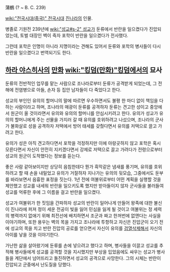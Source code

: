 蒲鶴
(? ~ B. C. 239)

[[wiki:"전국시대(중국)" 전국시대]] [[진]]나라의 인물.

병졸로 기원전 239년에 [[wiki:"성교#s-2" 성교]]가 둔류에서 반란을 일으켰다가 진압되었는데, 토벌 대장인 벽이 죽자 포학이 반란을 일으켰다가 전사했다.

그런데 포학은 인명이 아니라 지명이라는 견해도 있어서 둔류와 포학의 병사들이 다시 반란을 일으켰다고 번역되기도 한다.

== [[하라 야스히사]]의 [[만화]] [[wiki:"킹덤(만화)"킹덤]]에서의 묘사 ==
둔류의 전반적인 업무를 맡는 사람으로 조나라로부터 둔류가 공격받게 되었는데, 그 전 해에 전염병으로 아들, 손자 등 집안 남자들이 다 죽었다고 한다.

성교의 부인인 유의의 할머니의 말에 따르면 우수하면서도 불평 한 마디 없이 책임을 다하는 사람이라고 하며, 조나라의 매광이 둔류를 공격하자 둔류는 견고한 성이고 중앙에서 원군이 올 것이라면서 유의와 유의의 할머니를 안심시키려고 한다. 유의가 성교가 유의의 할머니에게 주는 선물을 가지러 갈 때 유의를 호위하려고 나섰으며, 조나라의 군사가 불화살로 성을 공격하자 저택에서 방어 태세를 갖췄다면서 유의를 저택으로 끌고 가려고 한다.

유의가 성은 아직 견고하다면서 포학을 걱정하지만 이에 아랑곳하지 않고 포학은 혹시 모른다면서 자신이 안전히 지키겠다면서 강제로 저택으로 끌고 가려다가 전령으로부터 성교의 원군이 도착했다는 정보를 듣는다.

좋은 사람 같아보이지만 상당히 음침한데다 뭔가 흑막같은 냄새를 풍기며, 유의를 호위하려고 할 때 손을 내밀었고 유의가 거절하자 지나가는 유의의 뒷모습, 그중에서도 둔부를 바라보면서 음흉한 표정을 짓는다. 1년 전에 여불위로부터 어떤 계획을 실행할 것을 제안했고 성교를 내세워 반란을 일으키도록 했지만 받아들이지 않자 군사들을 불러들여 성교를 억류한 후에 그 이름을 걸고 반란을 일으켰다.

성교가 여불위가 한 짓임을 간파하자 성교의 반란이 일어나게 만들어 왕족에 대한 불신이 진나라에 퍼져 정이 세운 전공이 빛을 잃어 민심을 잃게 될 것이고 여불위는 정 세력의 병력까지 없애기 위해 최전선에 배치하면서 조군과 짜고 한꺼번에 없앤다는 사실을 이야기하며, 또한 용우는 벽의 목을 가지고 조나라에 투항하고 자신은 진압군이 오기 전에 성교의 목을 치고 반란 진압의 공로를 얻으면서 자신이 유의를 [[검열삭제]]해서 자신의 아이를 낳을 것을 이야기한다.

가난한 삶을 살아왔기에 둔류를 손에 넣으려고 했다고 하며, 병사들을 이끌고 성교를 추적해 병사들에게 성교를 공격할 것을 지시했지만 부상을 입었음에도 싸우는 성교가 병사들을 계단에서 넘어뜨리고 돌진하면서 성교의 공격으로 사망한다. 그의 시체는 반란이 진압되고 군중에서 난도질을 당했다.

